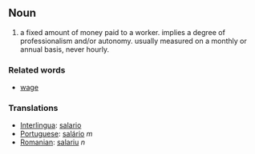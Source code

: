 ==Noun==

# a fixed amount of money paid to a worker. implies a degree of professionalism and/or autonomy. usually measured on a monthly or annual basis, never hourly.

===Related words===
* [[wage]]

===Translations===
*[[Interlingua]]: [[salario]]
*[[Portuguese]]: [[salário]] ''m''
*[[Romanian]]: [[salariu]] ''n''
